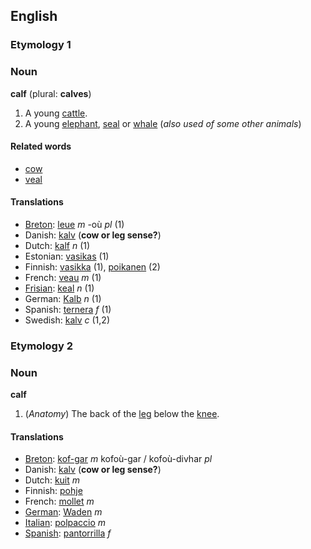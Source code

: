 ==English==
===Etymology 1===
===Noun===
'''calf''' (plural: '''calves''')

#A young [[cattle]].
#A young [[elephant]], [[seal]] or [[whale]] (''also used of some other animals'')

====Related words====
*[[cow]]
*[[veal]]

====Translations====
*[[Breton]]: [[leue]] ''m'' -où ''pl'' (1)
*Danish: [[kalv]] ('''cow or leg sense?''')
*Dutch: [[kalf]] ''n'' (1)
*Estonian: [[vasikas]] (1)
*Finnish: [[vasikka]] (1), [[poikanen]] (2)
*French: [[veau]] ''m'' (1)
*[[Frisian]]: [[keal]] ''n'' (1)
*German: [[Kalb]] ''n'' (1)
*Spanish: [[ternera]] ''f'' (1)
*Swedish: [[kalv]] ''c'' (1,2)

===Etymology 2===
===Noun===
'''calf'''

#(''Anatomy'') The back of the [[leg]] below the [[knee]].

====Translations====
*[[Breton]]: [[kof-gar]] ''m'' kofoù-gar / kofoù-divhar ''pl''
*Danish: [[kalv]] ('''cow or leg sense?''')
*Dutch: [[kuit]] ''m''
*Finnish: [[pohje]]
*French: [[mollet]] ''m''
*[[German]]: [[Waden]] ''m''
*[[Italian]]: [[polpaccio]] ''m''
*[[Spanish]]: [[pantorrilla]] ''f''